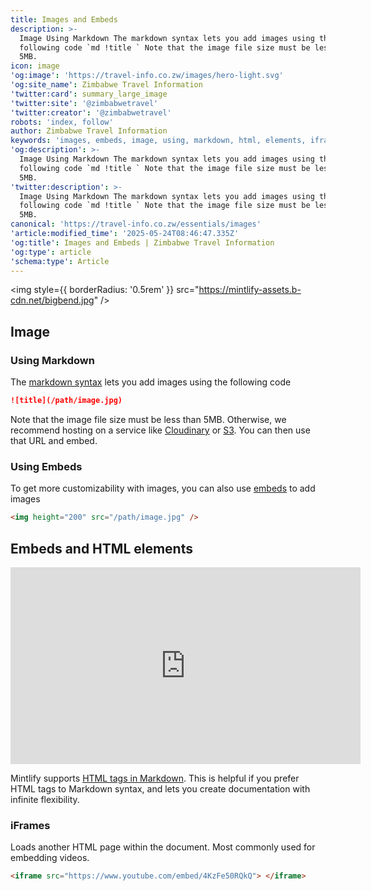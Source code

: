 ```yaml
---
title: Images and Embeds
description: >-
  Image Using Markdown The markdown syntax lets you add images using the
  following code `md !title ` Note that the image file size must be less than
  5MB.
icon: image
'og:image': 'https://travel-info.co.zw/images/hero-light.svg'
'og:site_name': Zimbabwe Travel Information
'twitter:card': summary_large_image
'twitter:site': '@zimbabwetravel'
'twitter:creator': '@zimbabwetravel'
robots: 'index, follow'
author: Zimbabwe Travel Information
keywords: 'images, embeds, image, using, markdown, html, elements, iframes'
'og:description': >-
  Image Using Markdown The markdown syntax lets you add images using the
  following code `md !title ` Note that the image file size must be less than
  5MB.
'twitter:description': >-
  Image Using Markdown The markdown syntax lets you add images using the
  following code `md !title ` Note that the image file size must be less than
  5MB.
canonical: 'https://travel-info.co.zw/essentials/images'
'article:modified_time': '2025-05-24T08:46:47.335Z'
'og:title': Images and Embeds | Zimbabwe Travel Information
'og:type': article
'schema:type': Article
---
```


<img
  style={{ borderRadius: '0.5rem' }}
  src="https://mintlify-assets.b-cdn.net/bigbend.jpg"
/>

## Image

### Using Markdown

The [markdown syntax](https://www.markdownguide.org/basic-syntax/#images) lets you add images using the following code

```md
![title](/path/image.jpg)
```

Note that the image file size must be less than 5MB. Otherwise, we recommend hosting on a service like [Cloudinary](https://cloudinary.com/) or [S3](https://aws.amazon.com/s3/). You can then use that URL and embed.

### Using Embeds

To get more customizability with images, you can also use [embeds](/writing-content/embed) to add images

```html
<img height="200" src="/path/image.jpg" />
```

## Embeds and HTML elements

<iframe
  width="560"
  height="315"
  src="https://www.youtube.com/embed/4KzFe50RQkQ"
  title="YouTube video player"
  frameBorder="0"
  allow="accelerometer; autoplay; clipboard-write; encrypted-media; gyroscope; picture-in-picture"
  allowFullScreen
  style={{ width: '100%', borderRadius: '0.5rem' }}
></iframe>

<br />

<Tip>

Mintlify supports [HTML tags in Markdown](https://www.markdownguide.org/basic-syntax/#html). This is helpful if you prefer HTML tags to Markdown syntax, and lets you create documentation with infinite flexibility.

</Tip>

### iFrames

Loads another HTML page within the document. Most commonly used for embedding videos.

```html
<iframe src="https://www.youtube.com/embed/4KzFe50RQkQ"> </iframe>
```
